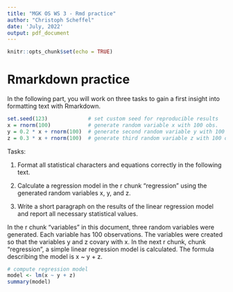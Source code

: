 ```yaml
---
title: "MGK OS WS 3 - Rmd practice"
author: "Christoph Scheffel"
date: 'July, 2022'
output: pdf_document
---
```


```r
knitr::opts_chunk$set(echo = TRUE)
```

# Rmarkdown practice

In the following part, you will work on three tasks to gain a first insight into formatting text with Rmarkdown.


```r
set.seed(123)             # set custom seed for reproducible results
x = rnorm(100)            # generate random variable x with 100 obs.
y = 0.2 * x + rnorm(100)  # generate second random variable y with 100 obs. that covaries with x
z = 0.3 * x + rnorm(100)  # generate third random variable z with 100 obs. that also covaries with x
```


Tasks:

1. Format all statistical characters and equations correctly in the following text.

2. Calculate a regression model in the r chunk "regression" using the generated random variables x, y, and z.

3. Write a short paragraph on the results of the linear regression model and report all necessary statistical values.


In the r chunk "variables" in this document, three random variables were generated. 
Each variable has 100 observations.
The variables were created so that the variables y and z covary with x.
In the next r chunk, chunk "regression", a simple linear regression model is calculated.
The formula describing the model is x ~ y + z.


```r
# compute regression model
model <- lm(x ~ y + z)
summary(model)
```

